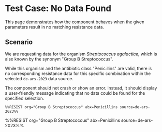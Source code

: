 # Test Case: No Data Found

This page demonstrates how the component behaves when the given parameters result in no matching resistance data.

## Scenario

We are requesting data for the organism *Streptococcus agalactiae*, which is also known by the synonym "Group B Streptococcus".

While this organism and the antibiotic class "Penicillins" are valid, there is no corresponding resistance data for this specific combination within the selected `de-ars-2023` data source.

The component should not crash or show an error. Instead, it should display a user-friendly message indicating that no data could be found for the specified selection.

```mdx
%%RESIST org="Group B Streptococcus" abx=Penicillins source=de-ars-2023%%
```

%%RESIST org="Group B Streptococcus" abx=Penicillins source=de-ars-2023%%
